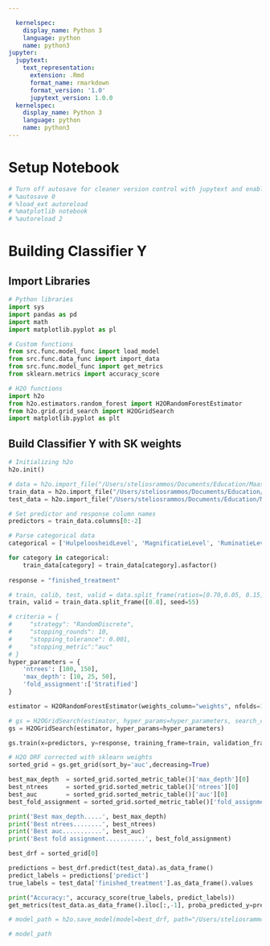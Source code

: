 ```yaml
---

  kernelspec:
    display_name: Python 3
    language: python
    name: python3
jupyter:
  jupytext:
    text_representation:
      extension: .Rmd
      format_name: rmarkdown
      format_version: '1.0'
      jupytext_version: 1.0.0
  kernelspec:
    display_name: Python 3
    language: python
    name: python3
---
```


# Setup Notebook

```python
# Turn off autosave for cleaner version control with jupytext and enable autoreloading of modules before running code
# %autosave 0
# %load_ext autoreload
# %matplotlib notebook
# %autoreload 2
```

# Building Classifier Y


## Import Libraries

```python
# Python libraries
import sys
import pandas as pd
import math
import matplotlib.pyplot as pl

# Custom functions
from src.func.model_func import load_model
from src.func.data_func import import_data
from src.func.model_func import get_metrics
from sklearn.metrics import accuracy_score

# H2O functions
import h2o
from h2o.estimators.random_forest import H2ORandomForestEstimator
from h2o.grid.grid_search import H2OGridSearch
import matplotlib.pyplot as plt
```

## Build Classifier Y with SK weights

```python
# Initializing h2o
h2o.init()
```

```python
# data = h2o.import_file("/Users/steliosrammos/Documents/Education/Maastricht/DKE-Year3/BachelorThesis/bachelor_thesis/data/processed/classifier_y/weighted/sk_rf_weights/data_classifier_y_lbld_weighted_sk.csv")
train_data = h2o.import_file("/Users/steliosrammos/Documents/Education/Maastricht/DKE-Year3/BachelorThesis/bachelor_thesis/data/processed/classifier_y/weighted/sk_rf_weights/classifier_y_lbld_weighted_sk_train.csv")
test_data = h2o.import_file("/Users/steliosrammos/Documents/Education/Maastricht/DKE-Year3/BachelorThesis/bachelor_thesis/data/processed/classifier_y/weighted/sk_rf_weights/classifier_y_lbld_weighted_sk_test.csv")
```

```python
# Set predictor and response column names
predictors = train_data.columns[0:-2]

# Parse categorical data
categorical = ['HulpeloosheidLevel', 'MagnificatieLevel', 'RuminatieLevel', 'TotaalLevel', 'educationLevel', 'finished_treatment']

for category in categorical:
    train_data[category] = train_data[category].asfactor()
    
response = "finished_treatment"
```

```python
# train, calib, test, valid = data.split_frame(ratios=[0.70,0.05, 0.15], seed=1)
train, valid = train_data.split_frame([0.8], seed=55)
```

```python
# criteria = {
#     "strategy": "RandomDiscrete", 
#     "stopping_rounds": 10,
#     "stopping_tolerance": 0.001,
#     "stopping_metric":"auc"
# }
hyper_parameters = {
    'ntrees': [100, 150],
    'max_depth': [10, 25, 50],
    'fold_assignment':['Stratified']
}
```

```python
estimator = H2ORandomForestEstimator(weights_column="weights", nfolds=10, stopping_rounds=1000, seed=55)
```

```python
# gs = H2OGridSearch(estimator, hyper_params=hyper_parameters, search_criteria=criteria)
gs = H2OGridSearch(estimator, hyper_params=hyper_parameters)
```

```python
gs.train(x=predictors, y=response, training_frame=train, validation_frame=valid)
```

```python
# H2O DRF corrected with sklearn weights
sorted_grid = gs.get_grid(sort_by='auc',decreasing=True)

best_max_depth  = sorted_grid.sorted_metric_table()['max_depth'][0]
best_ntrees     = sorted_grid.sorted_metric_table()['ntrees'][0]
best_auc        = sorted_grid.sorted_metric_table()['auc'][0]
best_fold_assignment = sorted_grid.sorted_metric_table()['fold_assignment'][0]

print('Best max_depth.....', best_max_depth)
print('Best ntrees........', best_ntrees)
print('Best auc...........', best_auc)
print('Best fold assignment...........', best_fold_assignment)
```

```python
best_drf = sorted_grid[0]
```

```python
predictions = best_drf.predict(test_data).as_data_frame()
predict_labels = predictions['predict']
true_labels = test_data['finished_treatment'].as_data_frame().values
```

```python
print("Accuracy:", accuracy_score(true_labels, predict_labels))
get_metrics(test_data.as_data_frame().iloc[:,-1], proba_predicted_y=predictions["p1"].values)
```

```python
# model_path = h2o.save_model(model=best_drf, path="/Users/steliosrammos/Documents/Education/Maastricht/DKE-Year3/BachelorThesis/bachelor_thesis/models/corrected_classifiers_y", force=True)
```

```python
# model_path
```
